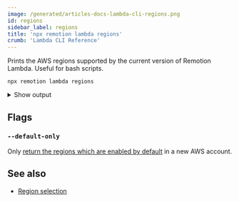 ```yaml
---
image: /generated/articles-docs-lambda-cli-regions.png
id: regions
sidebar_label: regions
title: 'npx remotion lambda regions'
crumb: 'Lambda CLI Reference'
---
```


Prints the AWS regions supported by the current version of Remotion Lambda. Useful for bash scripts.

```
npx remotion lambda regions
```

<details>
  <summary>Show output</summary>
  <pre>
    eu-central-1 eu-west-1 eu-west-2 eu-west-3 eu-south-1 eu-north-1 us-east-1
    us-east-2 us-west-1 us-west-2 af-south-1 ap-south-1 ap-east-1 ap-southeast-1
    ap-southeast-2 ap-northeast-3 ap-northeast-1 ap-northeast-2 ca-central-1
    me-south-1 sa-east-1
  </pre>
</details>

## Flags

### `--default-only`<AvailableFrom v="3.3.11" />

Only [return the regions which are enabled by default](https://docs.aws.amazon.com/general/latest/gr/rande-manage.html) in a new AWS account.

## See also

- [Region selection](/docs/lambda/region-selection)
